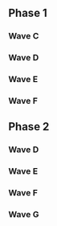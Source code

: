 {{DISPLAYTITLE:Bad Moon Rising 2: Singles Pools}}{{SetGame|melee}}
{{Bad Moon Rising 2 Tabs|This=2}}
==Phase 1==
===Wave C===
{{Box|start|padding=2em}}
===={{HiddenSort|C1}}====
{{GroupTableStart |Bracket C1|width=300px}}
{{GroupTableSlot|Hungrybox|flag=us|win_m=2|lose_m=0|place=1|bg=up|go={{advance|Bad Moon Rising/2/Singles Pools#Phase 2}}}}
{{GroupTableSlot|Cohenski|flag=us|win_m=2|lose_m=0|place=1|bg=up|go={{advance|Bad Moon Rising/2/Singles Pools#Phase 2}}}}
{{GroupTableSlot|Copernichris|flag=us|win_m=4|lose_m=1|place=3|bg=stay|go={{advance|Bad Moon Rising/2/Singles Pools#Phase 2}}}}
{{GroupTableSlot|mouse shampoo|flag=us|win_m=2|lose_m=1|place=3|bg=stay|go={{advance|Bad Moon Rising/2/Singles Pools#Phase 2}}}}
{{GroupTableSlot|Leo|flag=us|win_m=3|lose_m=2|place=5|bg=down}}
{{GroupTableSlot|OGG|flag=us|win_m=1|lose_m=2|place=5|bg=down}}
{{GroupTableSlot|Geno|flag=us|win_m=2|lose_m=2|place=7|bg=down}}
{{GroupTableSlot|Vondo|flag=us|win_m=1|lose_m=2|place=7|bg=down}}
{{GroupTableSlot|germX|flag=us|win_m=1|lose_m=2|place=9|bg=down}}
{{GroupTableSlot|KroNicc|flag=us|win_m=0|lose_m=2|place=9|bg=down}}
{{GroupTableSlot|GofG|flag=|win_m=0|lose_m=2|place=9|bg=down}}
{{GroupTableSlot|TSO~|flag=us|win_m=0|lose_m=2|place=9|bg=down}}
{{GroupTableEnd}}
{{Box|break|padding=2em}}

===={{HiddenSort|C2}}====
{{GroupTableStart |Bracket C2|width=300px}}
{{GroupTableSlot|CMac|flag=us|win_m=2|lose_m=0|place=1|bg=up|go={{advance|Bad Moon Rising/2/Singles Pools#Phase 2}}}}
{{GroupTableSlot|Plup|flag=us|win_m=2|lose_m=0|place=1|bg=up|go={{advance|Bad Moon Rising/2/Singles Pools#Phase 2}}}}
{{GroupTableSlot|jarrod|flag=us|win_m=2|lose_m=1|place=3|bg=stay|go={{advance|Bad Moon Rising/2/Singles Pools#Phase 2}}}}
{{GroupTableSlot|jrbacon|flag=us|win_m=2|lose_m=1|place=3|bg=stay|go={{advance|Bad Moon Rising/2/Singles Pools#Phase 2}}}}
{{GroupTableSlot|BU$TA|flag=us|win_m=3|lose_m=2|place=5|bg=down}}
{{GroupTableSlot|Pichi|flag=us|win_m=3|lose_m=2|place=5|bg=down}}
{{GroupTableSlot|Boss|flag=|win_m=1|lose_m=2|place=7|bg=down}}
{{GroupTableSlot|Melos|flag=us|win_m=1|lose_m=2|place=7|bg=down}}
{{GroupTableSlot|DrDepper|flag=us|win_m=0|lose_m=2|place=9|bg=down}}
{{GroupTableSlot|Linkmanap123|flag=us|win_m=0|lose_m=2|place=9|bg=down}}
{{GroupTableSlot|Espada|flag=us|win_m=0|lose_m=2|place=9|bg=down}}
{{GroupTableEnd}}
{{Box|break|padding=2em}}

===={{HiddenSort|C3}}====
{{GroupTableStart |Bracket C3|width=300px}}
{{GroupTableSlot|Kaeon|flag=us|win_m=2|lose_m=0|place=1|bg=up|go={{advance|Bad Moon Rising/2/Singles Pools#Phase 2}}}}
{{GroupTableSlot|Tyro|flag=us|win_m=2|lose_m=0|place=1|bg=up|go={{advance|Bad Moon Rising/2/Singles Pools#Phase 2}}}}
{{GroupTableSlot|Gato|flag=us|win_m=2|lose_m=1|place=3|bg=stay|go={{advance|Bad Moon Rising/2/Singles Pools#Phase 2}}}}
{{GroupTableSlot|Roma|flag=us|win_m=2|lose_m=1|place=3|bg=stay|go={{advance|Bad Moon Rising/2/Singles Pools#Phase 2}}}}
{{GroupTableSlot|SK Hero|flag=us|win_m=3|lose_m=2|place=5|bg=down}}
{{GroupTableSlot|Winkledink|flag=us|win_m=2|lose_m=2|place=5|bg=down}}
{{GroupTableSlot|Death Wind|flag=us|win_m=2|lose_m=2|place=7|bg=down}}
{{GroupTableSlot|swiftzx|flag=us|win_m=1|lose_m=2|place=7|bg=down}}
{{GroupTableSlot|Bulgogi|flag=us|win_m=0|lose_m=2|place=9|bg=down}}
{{GroupTableSlot|CoolBird|flag=us|win_m=0|lose_m=2|place=9|bg=down}}
{{GroupTableSlot|Qwestlove|flag=us|win_m=0|lose_m=2|place=9|bg=down}}
{{GroupTableEnd}}
{{Box|break|padding=2em}}

===={{HiddenSort|C4}}====
{{GroupTableStart |Bracket C4|width=300px}}
{{GroupTableSlot|Qerb|flag=us|win_m=2|lose_m=0|place=1|bg=up|go={{advance|Bad Moon Rising/2/Singles Pools#Phase 2}}}}
{{GroupTableSlot|surf's up. hail satan.|flag=us|win_m=2|lose_m=0|place=1|bg=up|go={{advance|Bad Moon Rising/2/Singles Pools#Phase 2}}}}
{{GroupTableSlot|SAkbal|flag=us|win_m=3|lose_m=1|place=3|bg=stay|go={{advance|Bad Moon Rising/2/Singles Pools#Phase 2}}}}
{{GroupTableSlot|Slasher|flag=us|win_m=2|lose_m=1|place=3|bg=stay|go={{advance|Bad Moon Rising/2/Singles Pools#Phase 2}}}}
{{GroupTableSlot|Turnipowa|flag=us|win_m=3|lose_m=2|place=5|bg=down}}
{{GroupTableSlot|Barbecue Chicken|flag=us|win_m=2|lose_m=2|place=5|bg=down}}
{{GroupTableSlot|Swing|flag=us|win_m=2|lose_m=2|place=7|bg=down}}
{{GroupTableSlot|Grizzly|flag=us|win_m=1|lose_m=2|place=7|bg=down}}
{{GroupTableSlot|Dubbs|flag=us|win_m=1|lose_m=2|place=9|bg=down}}
{{GroupTableSlot|Dna_oak_og|flag=us|win_m=0|lose_m=2|place=9|bg=down}}
{{GroupTableSlot|Bel|flag=us|win_m=0|lose_m=2|place=9|bg=down}}
{{GroupTableSlot|paintman|flag=us|win_m=0|lose_m=2|place=9|bg=down}}
{{GroupTableEnd}}
{{Box|break|padding=2em}}

===={{HiddenSort|C5}}====
{{GroupTableStart |Bracket C5|width=300px}}
{{GroupTableSlot|Cob|flag=us|win_m=2|lose_m=0|place=1|bg=up|go={{advance|Bad Moon Rising/2/Singles Pools#Phase 2}}}}
{{GroupTableSlot|DAB|flag=us|win_m=2|lose_m=0|place=1|bg=up|go={{advance|Bad Moon Rising/2/Singles Pools#Phase 2}}}}
{{GroupTableSlot|Regi|flag=us|win_m=2|lose_m=1|place=3|bg=stay|go={{advance|Bad Moon Rising/2/Singles Pools#Phase 2}}}}
{{GroupTableSlot|Eastnutz|flag=us|win_m=2|lose_m=1|place=3|bg=stay|go={{advance|Bad Moon Rising/2/Singles Pools#Phase 2}}}}
{{GroupTableSlot|Melankoli|flag=us|win_m=3|lose_m=2|place=5|bg=down}}
{{GroupTableSlot|Threetooth|flag=us|win_m=3|lose_m=2|place=5|bg=down}}
{{GroupTableSlot|Blue53|flag=us|win_m=2|lose_m=2|place=7|bg=down}}
{{GroupTableSlot|Filthy|flag=us|win_m=2|lose_m=2|place=7|bg=down}}
{{GroupTableSlot|TonyBeers|flag=us|win_m=0|lose_m=2|place=9|bg=down}}
{{GroupTableSlot|Nae Nae'd|flag=us|win_m=0|lose_m=2|place=9|bg=down}}
{{GroupTableSlot|ChatBot|flag=us|win_m=0|lose_m=2|place=9|bg=down}}
{{GroupTableSlot|wooper|flag=us|win_m=0|lose_m=2|place=9|bg=down}}
{{GroupTableEnd}}
{{Box|break|padding=2em}}

===={{HiddenSort|C6}}====
{{GroupTableStart |Bracket C6|width=300px}}
{{GroupTableSlot|KPAN|flag=us|win_m=2|lose_m=0|place=1|bg=up|go={{advance|Bad Moon Rising/2/Singles Pools#Phase 2}}}}
{{GroupTableSlot|Clementine|flag=us|win_m=2|lose_m=0|place=1|bg=up|go={{advance|Bad Moon Rising/2/Singles Pools#Phase 2}}}}
{{GroupTableSlot|Vulfaerix|flag=us|win_m=3|lose_m=1|place=3|bg=stay|go={{advance|Bad Moon Rising/2/Singles Pools#Phase 2}}}}
{{GroupTableSlot|Dash|flag=us|win_m=2|lose_m=1|place=3|bg=stay|go={{advance|Bad Moon Rising/2/Singles Pools#Phase 2}}}}
{{GroupTableSlot|The Bear Jew|flag=us|win_m=3|lose_m=2|place=5|bg=down}}
{{GroupTableSlot|devManWalking|flag=us|win_m=3|lose_m=2|place=5|bg=down}}
{{GroupTableSlot|Styx|flag=us|win_m=1|lose_m=2|place=7|bg=down}}
{{GroupTableSlot|Boney|flag=us|win_m=1|lose_m=2|place=7|bg=down}}
{{GroupTableSlot|Droog|flag=us|win_m=1|lose_m=2|place=9|bg=down}}
{{GroupTableSlot|MarcRodin|flag=us|win_m=0|lose_m=2|place=9|bg=down}}
{{GroupTableSlot|astroNova|flag=us|win_m=0|lose_m=2|place=9|bg=down}}
{{GroupTableSlot|YohoSebastion|flag=us|win_m=0|lose_m=2|place=9|bg=down}}
{{GroupTableEnd}}
{{Box|break|padding=2em}}

===={{HiddenSort|C7}}====
{{GroupTableStart |Bracket C7|width=300px}}
{{GroupTableSlot|SmashBob SquarePants|flag=us|win_m=2|lose_m=0|place=1|bg=up|go={{advance|Bad Moon Rising/2/Singles Pools#Phase 2}}}}
{{GroupTableSlot|GCS|flag=us|win_m=2|lose_m=0|place=1|bg=up|go={{advance|Bad Moon Rising/2/Singles Pools#Phase 2}}}}
{{GroupTableSlot|$teelo|flag=us|win_m=2|lose_m=1|place=3|bg=stay|go={{advance|Bad Moon Rising/2/Singles Pools#Phase 2}}}}
{{GroupTableSlot|TehPinkEmoBunni|flag=us|win_m=2|lose_m=1|place=3|bg=stay|go={{advance|Bad Moon Rising/2/Singles Pools#Phase 2}}}}
{{GroupTableSlot|Vasculinity|flag=us|win_m=3|lose_m=2|place=5|bg=down}}
{{GroupTableSlot|Bimbau|flag=us|win_m=2|lose_m=2|place=5|bg=down}}
{{GroupTableSlot|Solar|flag=us|win_m=2|lose_m=2|place=7|bg=down}}
{{GroupTableSlot|Pandafy|flag=us|win_m=2|lose_m=2|place=7|bg=down}}
{{GroupTableSlot|Poyos|flag=us|win_m=1|lose_m=2|place=9|bg=down}}
{{GroupTableSlot|ImposterCauster|flag=us|win_m=0|lose_m=2|place=9|bg=down}}
{{GroupTableSlot|Tommy Pastrami|flag=us|win_m=0|lose_m=2|place=9|bg=down}}
{{GroupTableSlot|Phoenix|flag=us|win_m=0|lose_m=2|place=9|bg=down}}
{{GroupTableEnd}}
{{Box|break|padding=2em}}

===={{HiddenSort|C8}}====
{{GroupTableStart |Bracket C8|width=300px}}
{{GroupTableSlot|Saef|flag=us|win_m=2|lose_m=0|place=1|bg=up|go={{advance|Bad Moon Rising/2/Singles Pools#Phase 2}}}}
{{GroupTableSlot|Wenbobular|flag=us|win_m=2|lose_m=0|place=1|bg=up|go={{advance|Bad Moon Rising/2/Singles Pools#Phase 2}}}}
{{GroupTableSlot|Le Fou|flag=us|win_m=2|lose_m=1|place=3|bg=stay|go={{advance|Bad Moon Rising/2/Singles Pools#Phase 2}}}}
{{GroupTableSlot|BOOST!|flag=us|win_m=2|lose_m=1|place=3|bg=stay|go={{advance|Bad Moon Rising/2/Singles Pools#Phase 2}}}}
{{GroupTableSlot|Norcroc|flag=us|win_m=3|lose_m=2|place=5|bg=down}}
{{GroupTableSlot|TheBigBadBaBa|flag=us|win_m=3|lose_m=2|place=5|bg=down}}
{{GroupTableSlot|Jink|flag=|win_m=2|lose_m=2|place=7|bg=down}}
{{GroupTableSlot|c4|flag=|win_m=1|lose_m=2|place=7|bg=down}}
{{GroupTableSlot|Velli|flag=us|win_m=1|lose_m=2|place=9|bg=down}}
{{GroupTableSlot|NOTACOP|flag=us|win_m=0|lose_m=2|place=9|bg=down}}
{{GroupTableSlot|CreeperMcStalk|flag=us|win_m=0|lose_m=2|place=9|bg=down}}
{{GroupTableSlot|Schrupp|flag=|win_m=0|lose_m=2|place=9|bg=down}}
{{GroupTableEnd}}
{{Box|end}}

===Wave D===
{{Box|start|padding=2em}}
===={{HiddenSort|D1}}====
{{GroupTableStart |Bracket D1|width=300px}}
{{GroupTableSlot|Jwilli|flag=us|win_m=2|lose_m=0|place=1|bg=up|go={{advance|Bad Moon Rising/2/Singles Pools#Phase 2}}}}
{{GroupTableSlot|Druggedfox|flag=us|win_m=2|lose_m=0|place=1|bg=up|go={{advance|Bad Moon Rising/2/Singles Pools#Phase 2}}}}
{{GroupTableSlot|Who?|flag=us|win_m=3|lose_m=1|place=3|bg=stay|go={{advance|Bad Moon Rising/2/Singles Pools#Phase 2}}}}
{{GroupTableSlot|Soap|flag=us|win_m=2|lose_m=1|place=3|bg=stay|go={{advance|Bad Moon Rising/2/Singles Pools#Phase 2}}}}
{{GroupTableSlot|Shocksta|flag=us|win_m=2|lose_m=2|place=5|bg=down}}
{{GroupTableSlot|Fajita|flag=us|win_m=1|lose_m=2|place=5|bg=down}}
{{GroupTableSlot|Gravity Squeeze|flag=us|win_m=2|lose_m=2|place=7|bg=down}}
{{GroupTableSlot|DiscoVertex|flag=us|win_m=2|lose_m=2|place=7|bg=down}}
{{GroupTableSlot|bonnup|flag=us|win_m=0|lose_m=2|place=9|bg=down}}
{{GroupTableSlot|Hiro|flag=us|win_m=0|lose_m=2|place=9|bg=down}}
{{GroupTableSlot|Alpacalips|flag=us|win_m=0|lose_m=2|place=9|bg=down}}
{{GroupTableEnd}}
{{Box|break|padding=2em}}

===={{HiddenSort|D2}}====
{{GroupTableStart |Bracket D2|width=300px}}
{{GroupTableSlot|SSBane|flag=us|win_m=3|lose_m=0|place=1|bg=up|go={{advance|Bad Moon Rising/2/Singles Pools#Phase 2}}}}
{{GroupTableSlot|Swedish Delight|flag=us|win_m=2|lose_m=0|place=1|bg=up|go={{advance|Bad Moon Rising/2/Singles Pools#Phase 2}}}}
{{GroupTableSlot|Puddle|flag=us|win_m=3|lose_m=1|place=3|bg=stay|go={{advance|Bad Moon Rising/2/Singles Pools#Phase 2}}}}
{{GroupTableSlot|HiFi|flag=us|win_m=2|lose_m=1|place=3|bg=stay|go={{advance|Bad Moon Rising/2/Singles Pools#Phase 2}}}}
{{GroupTableSlot|Don Ross|flag=us|win_m=2|lose_m=2|place=5|bg=down}}
{{GroupTableSlot|eddie g.|flag=us|win_m=1|lose_m=2|place=5|bg=down}}
{{GroupTableSlot|jkol323|flag=us|win_m=1|lose_m=2|place=7|bg=down}}
{{GroupTableSlot|Vianny|flag=us|win_m=1|lose_m=2|place=7|bg=down}}
{{GroupTableSlot|BigKeys|flag=us|win_m=1|lose_m=2|place=9|bg=down}}
{{GroupTableSlot|Slamburger Helper|flag=us|win_m=0|lose_m=2|place=9|bg=down}}
{{GroupTableSlot|Mootook|flag=us|win_m=0|lose_m=2|place=9|bg=down}}
{{GroupTableEnd}}
{{Box|break|padding=2em}}

===={{HiddenSort|D3}}====
{{GroupTableStart |Bracket D3|width=300px}}
{{GroupTableSlot|Dark Hart|flag=us|win_m=2|lose_m=0|place=1|bg=up|go={{advance|Bad Moon Rising/2/Singles Pools#Phase 2}}}}
{{GroupTableSlot|Yeroc|flag=us|win_m=2|lose_m=0|place=1|bg=up|go={{advance|Bad Moon Rising/2/Singles Pools#Phase 2}}}}
{{GroupTableSlot|Stank LEAN|flag=us|win_m=3|lose_m=1|place=3|bg=stay|go={{advance|Bad Moon Rising/2/Singles Pools#Phase 2}}}}
{{GroupTableSlot|Glaciers|flag=us|win_m=3|lose_m=1|place=3|bg=stay|go={{advance|Bad Moon Rising/2/Singles Pools#Phase 2}}}}
{{GroupTableSlot|Dusk|flag=us|win_m=1|lose_m=2|place=5|bg=down}}
{{GroupTableSlot|BMC|flag=us|win_m=1|lose_m=2|place=5|bg=down}}
{{GroupTableSlot|Chinaman|flag=us|win_m=1|lose_m=2|place=7|bg=down}}
{{GroupTableSlot|Shoat|flag=us|win_m=1|lose_m=2|place=7|bg=down}}
{{GroupTableSlot|spooky|flag=us|win_m=1|lose_m=2|place=9|bg=down}}
{{GroupTableSlot|Gift|flag=us|win_m=1|lose_m=2|place=9|bg=down}}
{{GroupTableSlot|Olea|flag=us|win_m=0|lose_m=2|place=9|bg=down}}
{{GroupTableEnd}}
{{Box|break|padding=2em}}

===={{HiddenSort|D4}}====
{{GroupTableStart |Bracket D4|width=300px}}
{{GroupTableSlot|Twitch|flag=us|win_m=2|lose_m=0|place=1|bg=up|go={{advance|Bad Moon Rising/2/Singles Pools#Phase 2}}}}
{{GroupTableSlot|Captain Corona|flag=us|win_m=2|lose_m=0|place=1|bg=up|go={{advance|Bad Moon Rising/2/Singles Pools#Phase 2}}}}
{{GroupTableSlot|Ryko|flag=us|win_m=2|lose_m=1|place=3|bg=stay|go={{advance|Bad Moon Rising/2/Singles Pools#Phase 2}}}}
{{GroupTableSlot|Flare|flag=us|win_m=2|lose_m=1|place=3|bg=stay|go={{advance|Bad Moon Rising/2/Singles Pools#Phase 2}}}}
{{GroupTableSlot|Nawa|flag=us|win_m=3|lose_m=2|place=5|bg=down}}
{{GroupTableSlot|Soup|flag=us|win_m=2|lose_m=2|place=5|bg=down}}
{{GroupTableSlot|Chimera|flag=us|win_m=1|lose_m=2|place=7|bg=down}}
{{GroupTableSlot|TORQ|flag=us|win_m=1|lose_m=2|place=7|bg=down}}
{{GroupTableSlot|CT|flag=us|win_m=1|lose_m=2|place=9|bg=down}}
{{GroupTableSlot|Raveil|flag=us|win_m=0|lose_m=2|place=9|bg=down}}
{{GroupTableSlot|willybfromthec|flag=us|win_m=0|lose_m=2|place=9|bg=down}}
{{GroupTableEnd}}
{{Box|break|padding=2em}}

===={{HiddenSort|D5}}====
{{GroupTableStart |Bracket D5|width=300px}}
{{GroupTableSlot|Sharkz|flag=us|win_m=2|lose_m=0|place=1|bg=up|go={{advance|Bad Moon Rising/2/Singles Pools#Phase 2}}}}
{{GroupTableSlot|Kevorkian|flag=us|win_m=2|lose_m=0|place=1|bg=up|go={{advance|Bad Moon Rising/2/Singles Pools#Phase 2}}}}
{{GroupTableSlot|TwoferTuesday|flag=us|win_m=2|lose_m=1|place=3|bg=stay|go={{advance|Bad Moon Rising/2/Singles Pools#Phase 2}}}}
{{GroupTableSlot|Kackame|flag=us|win_m=2|lose_m=1|place=3|bg=stay|go={{advance|Bad Moon Rising/2/Singles Pools#Phase 2}}}}
{{GroupTableSlot|Snowy|flag=us|win_m=3|lose_m=2|place=5|bg=down}}
{{GroupTableSlot|Mae Mae|flag=us|win_m=3|lose_m=2|place=5|bg=down}}
{{GroupTableSlot|Weed|flag=us|win_m=2|lose_m=2|place=7|bg=down}}
{{GroupTableSlot|Exposed|flag=us|win_m=1|lose_m=2|place=7|bg=down}}
{{GroupTableSlot|Music|flag=us|win_m=1|lose_m=2|place=9|bg=down}}
{{GroupTableSlot|Joe0|flag=us|win_m=0|lose_m=2|place=9|bg=down}}
{{GroupTableSlot|Osmics|flag=|win_m=0|lose_m=2|place=9|bg=down}}
{{GroupTableSlot|Pine|flag=us|win_m=0|lose_m=2|place=9|bg=down}}
{{GroupTableEnd}}
{{Box|break|padding=2em}}

===={{HiddenSort|D6}}====
{{GroupTableStart |Bracket D6|width=300px}}
{{GroupTableSlot|Dublat|flag=us|win_m=2|lose_m=0|place=1|bg=up|go={{advance|Bad Moon Rising/2/Singles Pools#Phase 2}}}}
{{GroupTableSlot|L0zR|flag=|win_m=2|lose_m=0|place=1|bg=up|go={{advance|Bad Moon Rising/2/Singles Pools#Phase 2}}}}
{{GroupTableSlot|Cherryking14|flag=us|win_m=2|lose_m=1|place=3|bg=stay|go={{advance|Bad Moon Rising/2/Singles Pools#Phase 2}}}}
{{GroupTableSlot|Poppa Squat|flag=us|win_m=2|lose_m=1|place=3|bg=stay|go={{advance|Bad Moon Rising/2/Singles Pools#Phase 2}}}}
{{GroupTableSlot|Spilled Milk|flag=us|win_m=3|lose_m=2|place=5|bg=down}}
{{GroupTableSlot|MillerDaLite|flag=us|win_m=3|lose_m=2|place=5|bg=down}}
{{GroupTableSlot|Ryuta|flag=us|win_m=2|lose_m=2|place=7|bg=down}}
{{GroupTableSlot|Aech|flag=us|win_m=1|lose_m=2|place=7|bg=down}}
{{GroupTableSlot|RIP|flag=us|win_m=1|lose_m=2|place=9|bg=down}}
{{GroupTableSlot|Sherb|flag=us|win_m=0|lose_m=2|place=9|bg=down}}
{{GroupTableSlot|Preslean|flag=us|win_m=0|lose_m=2|place=9|bg=down}}
{{GroupTableSlot|book|flag=|win_m=0|lose_m=2|place=9|bg=down}}
{{GroupTableEnd}}
{{Box|break|padding=2em}}

===={{HiddenSort|D7}}====
{{GroupTableStart |Bracket D7|width=300px}}
{{GroupTableSlot|stingers|flag=|win_m=2|lose_m=0|place=1|bg=up|go={{advance|Bad Moon Rising/2/Singles Pools#Phase 2}}}}
{{GroupTableSlot|Flow|flag=us|win_m=2|lose_m=0|place=1|bg=up|go={{advance|Bad Moon Rising/2/Singles Pools#Phase 2}}}}
{{GroupTableSlot|iKrager|flag=us|win_m=2|lose_m=1|place=3|bg=stay|go={{advance|Bad Moon Rising/2/Singles Pools#Phase 2}}}}
{{GroupTableSlot|Adonis|flag=us|win_m=2|lose_m=1|place=3|bg=stay|go={{advance|Bad Moon Rising/2/Singles Pools#Phase 2}}}}
{{GroupTableSlot|Intepic|flag=us|win_m=3|lose_m=2|place=5|bg=down}}
{{GroupTableSlot|Blasda|flag=us|win_m=3|lose_m=2|place=5|bg=down}}
{{GroupTableSlot|Tor|flag=us|win_m=2|lose_m=2|place=7|bg=down}}
{{GroupTableSlot|Gilgadu|flag=us|win_m=2|lose_m=2|place=7|bg=down}}
{{GroupTableSlot|Goku McFortyhands|flag=us|win_m=0|lose_m=2|place=9|bg=down}}
{{GroupTableSlot|Sunbro464|flag=us|win_m=0|lose_m=2|place=9|bg=down}}
{{GroupTableSlot|JBrahms|flag=us|win_m=0|lose_m=2|place=9|bg=down}}
{{GroupTableSlot|Savion|flag=us|win_m=0|lose_m=2|place=9|bg=down}}
{{GroupTableEnd}}
{{Box|break|padding=2em}}

===={{HiddenSort|D8}}====
{{GroupTableStart |Bracket D8|width=300px}}
{{GroupTableSlot|Atomsk|flag=us|win_m=2|lose_m=0|place=1|bg=up|go={{advance|Bad Moon Rising/2/Singles Pools#Phase 2}}}}
{{GroupTableSlot|Peanutphobia|flag=us|win_m=2|lose_m=0|place=1|bg=up|go={{advance|Bad Moon Rising/2/Singles Pools#Phase 2}}}}
{{GroupTableSlot|Badwolf|flag=us|win_m=4|lose_m=1|place=3|bg=stay|go={{advance|Bad Moon Rising/2/Singles Pools#Phase 2}}}}
{{GroupTableSlot|McNuggets|flag=us|win_m=3|lose_m=1|place=3|bg=stay|go={{advance|Bad Moon Rising/2/Singles Pools#Phase 2}}}}
{{GroupTableSlot|Kid Fantastic|flag=us|win_m=2|lose_m=2|place=5|bg=down}}
{{GroupTableSlot|Tyrone|flag=us|win_m=1|lose_m=2|place=5|bg=down}}
{{GroupTableSlot|Snood|flag=us|win_m=2|lose_m=2|place=7|bg=down}}
{{GroupTableSlot|Nivek|flag=us|win_m=2|lose_m=2|place=7|bg=down}}
{{GroupTableSlot|QBorg|flag=us|win_m=0|lose_m=2|place=9|bg=down}}
{{GroupTableSlot|Mojito|flag=us|win_m=0|lose_m=2|place=9|bg=down}}
{{GroupTableSlot|Big Poppa|flag=us|win_m=0|lose_m=2|place=9|bg=down}}
{{GroupTableSlot|Landry|flag=us|win_m=0|lose_m=2|place=9|bg=down}}
{{GroupTableEnd}}
{{Box|end}}

===Wave E===
{{Box|start|padding=2em}}
===={{HiddenSort|E1}}====
{{GroupTableStart |Bracket E1|width=300px}}
{{GroupTableSlot|Propane|flag=us|win_m=3|lose_m=0|place=1|bg=up|go={{advance|Bad Moon Rising/2/Singles Pools#Phase 2}}}}
{{GroupTableSlot|n0ne|flag=ni|win_m=2|lose_m=0|place=1|bg=up|go={{advance|Bad Moon Rising/2/Singles Pools#Phase 2}}}}
{{GroupTableSlot|RBoy|flag=us|win_m=3|lose_m=1|place=3|bg=stay|go={{advance|Bad Moon Rising/2/Singles Pools#Phase 2}}}}
{{GroupTableSlot|Simon|flag=us|win_m=3|lose_m=1|place=3|bg=stay|go={{advance|Bad Moon Rising/2/Singles Pools#Phase 2}}}}
{{GroupTableSlot|Sampai|flag=us|win_m=2|lose_m=2|place=5|bg=down}}
{{GroupTableSlot|Cold|flag=us|win_m=1|lose_m=2|place=5|bg=down}}
{{GroupTableSlot|$D|flag=us|win_m=2|lose_m=2|place=7|bg=down}}
{{GroupTableSlot|RJW|flag=us|win_m=0|lose_m=2|place=7|bg=down}}
{{GroupTableSlot|El Guapo|flag=us|win_m=0|lose_m=2|place=9|bg=down}}
{{GroupTableSlot|acatnamedoj|flag=us|win_m=0|lose_m=2|place=9|bg=down}}
{{GroupTableSlot|Brother|flag=us|win_m=0|lose_m=2|place=9|bg=down}}
{{GroupTableEnd}}
{{Box|break|padding=2em}}

===={{HiddenSort|E2}}====
{{GroupTableStart |Bracket E2|width=300px}}
{{GroupTableSlot|Colbol|flag=us|win_m=2|lose_m=0|place=1|bg=up|go={{advance|Bad Moon Rising/2/Singles Pools#Phase 2}}}}
{{GroupTableSlot|Bl@ckchris|flag=us|win_m=2|lose_m=0|place=1|bg=up|go={{advance|Bad Moon Rising/2/Singles Pools#Phase 2}}}}
{{GroupTableSlot|Loaf|flag=us|win_m=3|lose_m=1|place=3|bg=stay|go={{advance|Bad Moon Rising/2/Singles Pools#Phase 2}}}}
{{GroupTableSlot|ZENT|flag=us|win_m=2|lose_m=1|place=3|bg=stay|go={{advance|Bad Moon Rising/2/Singles Pools#Phase 2}}}}
{{GroupTableSlot|Supersponge|flag=us|win_m=3|lose_m=2|place=5|bg=down}}
{{GroupTableSlot|Weis|flag=us|win_m=1|lose_m=2|place=5|bg=down}}
{{GroupTableSlot|Hazy|flag=us|win_m=2|lose_m=2|place=7|bg=down}}
{{GroupTableSlot|Fish$|flag=|win_m=1|lose_m=2|place=7|bg=down}}
{{GroupTableSlot|SewerRat|flag=us|win_m=0|lose_m=2|place=9|bg=down}}
{{GroupTableSlot|Trickster|flag=us|win_m=0|lose_m=2|place=9|bg=down}}
{{GroupTableSlot|Jarel|flag=us|win_m=0|lose_m=2|place=9|bg=down}}
{{GroupTableEnd}}
{{Box|break|padding=2em}}

===={{HiddenSort|E3}}====
{{GroupTableStart |Bracket E3|width=300px}}
{{GroupTableSlot|Rik|flag=us|win_m=2|lose_m=0|place=1|bg=up|go={{advance|Bad Moon Rising/2/Singles Pools#Phase 2}}}}
{{GroupTableSlot|moonpanda|flag=ca|win_m=2|lose_m=0|place=1|bg=up|go={{advance|Bad Moon Rising/2/Singles Pools#Phase 2}}}}
{{GroupTableSlot|Wills|flag=us|win_m=2|lose_m=1|place=3|bg=stay|go={{advance|Bad Moon Rising/2/Singles Pools#Phase 2}}}}
{{GroupTableSlot|Trix|flag=us|win_m=2|lose_m=1|place=3|bg=stay|go={{advance|Bad Moon Rising/2/Singles Pools#Phase 2}}}}
{{GroupTableSlot|Ender|flag=us|win_m=3|lose_m=2|place=5|bg=down}}
{{GroupTableSlot|Dr. Hasbeen|flag=us|win_m=2|lose_m=2|place=5|bg=down}}
{{GroupTableSlot|Vertex|flag=us|win_m=1|lose_m=2|place=7|bg=down}}
{{GroupTableSlot|LightRook|flag=us|win_m=1|lose_m=2|place=7|bg=down}}
{{GroupTableSlot|spheals|flag=us|win_m=1|lose_m=2|place=9|bg=down}}
{{GroupTableSlot|Kang|flag=us|win_m=0|lose_m=2|place=9|bg=down}}
{{GroupTableSlot|Quinn|flag=us|win_m=0|lose_m=2|place=9|bg=down}}
{{GroupTableEnd}}
{{Box|break|padding=2em}}

===={{HiddenSort|E4}}====
{{GroupTableStart |Bracket E4|width=300px}}
{{GroupTableSlot|Chi|flag=us|win_m=2|lose_m=0|place=1|bg=up|go={{advance|Bad Moon Rising/2/Singles Pools#Phase 2}}}}
{{GroupTableSlot|Pants|flag=us|win_m=2|lose_m=0|place=1|bg=up|go={{advance|Bad Moon Rising/2/Singles Pools#Phase 2}}}}
{{GroupTableSlot|Ddrfreak|flag=us|win_m=3|lose_m=1|place=3|bg=stay|go={{advance|Bad Moon Rising/2/Singles Pools#Phase 2}}}}
{{GroupTableSlot|Rooster|flag=us|win_m=2|lose_m=1|place=3|bg=stay|go={{advance|Bad Moon Rising/2/Singles Pools#Phase 2}}}}
{{GroupTableSlot|Satchel|flag=us|win_m=2|lose_m=2|place=5|bg=down}}
{{GroupTableSlot|SpaceMaster|flag=us|win_m=2|lose_m=2|place=5|bg=down}}
{{GroupTableSlot|Wildtrap|flag=us|win_m=2|lose_m=2|place=7|bg=down}}
{{GroupTableSlot|r3d3j|flag=us|win_m=1|lose_m=2|place=7|bg=down}}
{{GroupTableSlot|MilkMuffinMan|flag=us|win_m=0|lose_m=2|place=9|bg=down}}
{{GroupTableSlot|Ordo|flag=us|win_m=0|lose_m=2|place=9|bg=down}}
{{GroupTableSlot|mayb|flag=us|win_m=0|lose_m=2|place=9|bg=down}}
{{GroupTableEnd}}
{{Box|break|padding=2em}}

===={{HiddenSort|E5}}====
{{GroupTableStart |Bracket E5|width=300px}}
{{GroupTableSlot|Aglet|flag=us|win_m=2|lose_m=0|place=1|bg=up|go={{advance|Bad Moon Rising/2/Singles Pools#Phase 2}}}}
{{GroupTableSlot|David|flag=us|win_m=2|lose_m=0|place=1|bg=up|go={{advance|Bad Moon Rising/2/Singles Pools#Phase 2}}}}
{{GroupTableSlot|BilboSwagginz|flag=us|win_m=3|lose_m=1|place=3|bg=stay|go={{advance|Bad Moon Rising/2/Singles Pools#Phase 2}}}}
{{GroupTableSlot|Rob Rowe|flag=us|win_m=2|lose_m=1|place=3|bg=stay|go={{advance|Bad Moon Rising/2/Singles Pools#Phase 2}}}}
{{GroupTableSlot|JackedPuffGuy|flag=us|win_m=3|lose_m=2|place=5|bg=down}}
{{GroupTableSlot|EMB|flag=us|win_m=1|lose_m=2|place=5|bg=down}}
{{GroupTableSlot|LionKing|flag=us|win_m=1|lose_m=2|place=7|bg=down}}
{{GroupTableSlot|Coffee|flag=us|win_m=1|lose_m=2|place=7|bg=down}}
{{GroupTableSlot|Paradigm|flag=us|win_m=1|lose_m=2|place=9|bg=down}}
{{GroupTableSlot|J-Hi|flag=us|win_m=1|lose_m=2|place=9|bg=down}}
{{GroupTableSlot|Mayonnaise|flag=us|win_m=1|lose_m=2|place=9|bg=down}}
{{GroupTableSlot|CatsInTheBag|flag=us|win_m=0|lose_m=2|place=9|bg=down}}
{{GroupTableEnd}}
{{Box|break|padding=2em}}

===={{HiddenSort|E6}}====
{{GroupTableStart |Bracket E6|width=300px}}
{{GroupTableSlot|Zasa|flag=us|win_m=2|lose_m=0|place=1|bg=up|go={{advance|Bad Moon Rising/2/Singles Pools#Phase 2}}}}
{{GroupTableSlot|LSD|flag=us|win_m=2|lose_m=0|place=1|bg=up|go={{advance|Bad Moon Rising/2/Singles Pools#Phase 2}}}}
{{GroupTableSlot|Haise|flag=us|win_m=2|lose_m=1|place=3|bg=stay|go={{advance|Bad Moon Rising/2/Singles Pools#Phase 2}}}}
{{GroupTableSlot|Cloud|flag=us|win_m=2|lose_m=1|place=3|bg=stay|go={{advance|Bad Moon Rising/2/Singles Pools#Phase 2}}}}
{{GroupTableSlot|Dragonaut|flag=us|win_m=3|lose_m=2|place=5|bg=down}}
{{GroupTableSlot|Ocean|flag=us|win_m=3|lose_m=2|place=5|bg=down}}
{{GroupTableSlot|Corgi|flag=us|win_m=2|lose_m=2|place=7|bg=down}}
{{GroupTableSlot|OmegaBC|flag=us|win_m=2|lose_m=2|place=7|bg=down}}
{{GroupTableSlot|INOT|flag=us|win_m=0|lose_m=2|place=9|bg=down}}
{{GroupTableSlot|ScaryGhst|flag=us|win_m=0|lose_m=2|place=9|bg=down}}
{{GroupTableSlot|shoyu|flag=us|win_m=0|lose_m=2|place=9|bg=down}}
{{GroupTableSlot|RaZoR|flag=us|win_m=0|lose_m=2|place=9|bg=down}}
{{GroupTableEnd}}
{{Box|break|padding=2em}}

===={{HiddenSort|E7}}====
{{GroupTableStart |Bracket E7|width=300px}}
{{GroupTableSlot|Tylenol P-M|flag=us|win_m=2|lose_m=0|place=1|bg=up|go={{advance|Bad Moon Rising/2/Singles Pools#Phase 2}}}}
{{GroupTableSlot|Lanceinthepants|flag=us|win_m=2|lose_m=0|place=1|bg=up|go={{advance|Bad Moon Rising/2/Singles Pools#Phase 2}}}}
{{GroupTableSlot|Nimbus|flag=us|win_m=2|lose_m=1|place=3|bg=stay|go={{advance|Bad Moon Rising/2/Singles Pools#Phase 2}}}}
{{GroupTableSlot|Tho|flag=us|win_m=2|lose_m=1|place=3|bg=stay|go={{advance|Bad Moon Rising/2/Singles Pools#Phase 2}}}}
{{GroupTableSlot|Menthol|flag=us|win_m=3|lose_m=2|place=5|bg=down}}
{{GroupTableSlot|RubbahBand|flag=us|win_m=2|lose_m=2|place=5|bg=down}}
{{GroupTableSlot|Sneazi|flag=us|win_m=1|lose_m=2|place=7|bg=down}}
{{GroupTableSlot|Mystery|flag=us|win_m=1|lose_m=2|place=7|bg=down}}
{{GroupTableSlot|Refraction|flag=us|win_m=1|lose_m=2|place=9|bg=down}}
{{GroupTableSlot|Blitz|flag=us|win_m=0|lose_m=2|place=9|bg=down}}
{{GroupTableSlot|T2|flag=us|win_m=0|lose_m=2|place=9|bg=down}}
{{GroupTableEnd}}
{{Box|break|padding=2em}}

===={{HiddenSort|E8}}====
{{GroupTableStart |Bracket E8|width=300px}}
{{GroupTableSlot|Slipnslide|flag=us|win_m=2|lose_m=0|place=1|bg=up|go={{advance|Bad Moon Rising/2/Singles Pools#Phase 2}}}}
{{GroupTableSlot|Boyd|flag=us|win_m=2|lose_m=0|place=1|bg=up|go={{advance|Bad Moon Rising/2/Singles Pools#Phase 2}}}}
{{GroupTableSlot|Forte|flag=us|win_m=2|lose_m=1|place=3|bg=stay|go={{advance|Bad Moon Rising/2/Singles Pools#Phase 2}}}}
{{GroupTableSlot|StackDolla$|flag=us|win_m=2|lose_m=1|place=3|bg=stay|go={{advance|Bad Moon Rising/2/Singles Pools#Phase 2}}}}
{{GroupTableSlot|Full Mast|flag=us|win_m=2|lose_m=2|place=5|bg=down}}
{{GroupTableSlot|Breaker|flag=us|win_m=2|lose_m=2|place=5|bg=down}}
{{GroupTableSlot|Rhythmus|flag=us|win_m=2|lose_m=2|place=7|bg=down}}
{{GroupTableSlot|Niceness|flag=us|win_m=2|lose_m=2|place=7|bg=down}}
{{GroupTableSlot|Jukes|flag=us|win_m=1|lose_m=2|place=9|bg=down}}
{{GroupTableSlot|Zekersaurus|flag=us|win_m=1|lose_m=2|place=9|bg=down}}
{{GroupTableSlot|Subie|flag=us|win_m=0|lose_m=2|place=9|bg=down}}
{{GroupTableSlot|MarcoZimbabwe|flag=us|win_m=0|lose_m=2|place=9|bg=down}}
{{GroupTableEnd}}
{{Box|end}}

===Wave F===
{{Box|start|padding=2em}}
===={{HiddenSort|F1}}====
{{GroupTableStart |Bracket F1|width=300px}}
{{GroupTableSlot|Tiger|flag=us|win_m=2|lose_m=0|place=1|bg=up|go={{advance|Bad Moon Rising/2/Singles Pools#Phase 2}}}}
{{GroupTableSlot|dizzkidboogie|flag=us|win_m=2|lose_m=0|place=1|bg=up|go={{advance|Bad Moon Rising/2/Singles Pools#Phase 2}}}}
{{GroupTableSlot|Brandon W|flag=us|win_m=2|lose_m=1|place=3|bg=stay|go={{advance|Bad Moon Rising/2/Singles Pools#Phase 2}}}}
{{GroupTableSlot|YOld|flag=us|win_m=2|lose_m=1|place=3|bg=stay|go={{advance|Bad Moon Rising/2/Singles Pools#Phase 2}}}}
{{GroupTableSlot|Lautrec|flag=us|win_m=2|lose_m=2|place=5|bg=down}}
{{GroupTableSlot|Kapachi|flag=us|win_m=2|lose_m=2|place=5|bg=down}}
{{GroupTableSlot|Zen|flag=us|win_m=1|lose_m=2|place=7|bg=down}}
{{GroupTableSlot|MP|flag=us|win_m=1|lose_m=2|place=7|bg=down}}
{{GroupTableSlot|g[am]e|flag=us|win_m=1|lose_m=2|place=9|bg=down}}
{{GroupTableSlot|JayV|flag=us|win_m=1|lose_m=2|place=9|bg=down}}
{{GroupTableSlot|THOR|flag=|win_m=0|lose_m=2|place=9|bg=down}}
{{GroupTableEnd}}
{{Box|break|padding=2em}}

===={{HiddenSort|F2}}====
{{GroupTableStart |Bracket F2|width=300px}}
{{GroupTableSlot|Eric|flag=us|win_m=2|lose_m=0|place=1|bg=up|go={{advance|Bad Moon Rising/2/Singles Pools#Phase 2}}}}
{{GroupTableSlot|Slox|flag=us|win_m=2|lose_m=0|place=1|bg=up|go={{advance|Bad Moon Rising/2/Singles Pools#Phase 2}}}}
{{GroupTableSlot|Siddward|flag=us|win_m=2|lose_m=1|place=3|bg=stay|go={{advance|Bad Moon Rising/2/Singles Pools#Phase 2}}}}
{{GroupTableSlot|The Real Scramby Jenkins|flag=us|win_m=2|lose_m=1|place=3|bg=stay|go={{advance|Bad Moon Rising/2/Singles Pools#Phase 2}}}}
{{GroupTableSlot|Riblett|flag=us|win_m=3|lose_m=2|place=5|bg=down}}
{{GroupTableSlot|Silent Skyler|flag=us|win_m=2|lose_m=2|place=5|bg=down}}
{{GroupTableSlot|Absolome|flag=us|win_m=1|lose_m=2|place=7|bg=down}}
{{GroupTableSlot|Yiffster|flag=|win_m=1|lose_m=2|place=7|bg=down}}
{{GroupTableSlot|DLim|flag=us|win_m=1|lose_m=2|place=9|bg=down}}
{{GroupTableSlot|Niko|flag=us|win_m=0|lose_m=2|place=9|bg=down}}
{{GroupTableSlot|Micesmack|flag=us|win_m=0|lose_m=2|place=9|bg=down}}
{{GroupTableEnd}}
{{Box|break|padding=2em}}

===={{HiddenSort|F3}}====
{{GroupTableStart |Bracket F3|width=300px}}
{{GroupTableSlot|Zain|flag=us|win_m=2|lose_m=0|place=1|bg=up|go={{advance|Bad Moon Rising/2/Singles Pools#Phase 2}}}}
{{GroupTableSlot|JAGER|flag=ca|win_m=2|lose_m=0|place=1|bg=up|go={{advance|Bad Moon Rising/2/Singles Pools#Phase 2}}}}
{{GroupTableSlot|Pelipper|flag=us|win_m=2|lose_m=1|place=3|bg=stay|go={{advance|Bad Moon Rising/2/Singles Pools#Phase 2}}}}
{{GroupTableSlot|vZakat|flag=us|win_m=2|lose_m=1|place=3|bg=stay|go={{advance|Bad Moon Rising/2/Singles Pools#Phase 2}}}}
{{GroupTableSlot|Arca|flag=us|win_m=3|lose_m=2|place=5|bg=down}}
{{GroupTableSlot|GoHahn|flag=us|win_m=2|lose_m=2|place=5|bg=down}}
{{GroupTableSlot|PETE|flag=us|win_m=1|lose_m=2|place=7|bg=down}}
{{GroupTableSlot|debby !|flag=us|win_m=1|lose_m=2|place=7|bg=down}}
{{GroupTableSlot|Ninja Loper|flag=us|win_m=1|lose_m=2|place=9|bg=down}}
{{GroupTableSlot|Kr3g|flag=us|win_m=0|lose_m=2|place=9|bg=down}}
{{GroupTableSlot|AV Ultima|flag=us|win_m=0|lose_m=2|place=9|bg=down}}
{{GroupTableEnd}}
{{Box|break|padding=2em}}

===={{HiddenSort|F4}}====
{{GroupTableStart |Bracket F4|width=300px}}
{{GroupTableSlot|Photonic|flag=us|win_m=2|lose_m=0|place=1|bg=up|go={{advance|Bad Moon Rising/2/Singles Pools#Phase 2}}}}
{{GroupTableSlot|$mike|flag=us|win_m=2|lose_m=0|place=1|bg=up|go={{advance|Bad Moon Rising/2/Singles Pools#Phase 2}}}}
{{GroupTableSlot|white|flag=us|win_m=3|lose_m=1|place=3|bg=stay|go={{advance|Bad Moon Rising/2/Singles Pools#Phase 2}}}}
{{GroupTableSlot|WUMPUS|flag=us|win_m=2|lose_m=1|place=3|bg=stay|go={{advance|Bad Moon Rising/2/Singles Pools#Phase 2}}}}
{{GroupTableSlot|NamR|flag=us|win_m=3|lose_m=2|place=5|bg=down}}
{{GroupTableSlot|Felipé|flag=us|win_m=3|lose_m=2|place=5|bg=down}}
{{GroupTableSlot|$$$$|flag=us|win_m=1|lose_m=2|place=7|bg=down}}
{{GroupTableSlot|Papa|flag=us|win_m=0|lose_m=2|place=7|bg=down}}
{{GroupTableSlot|TBH|flag=us|win_m=0|lose_m=2|place=9|bg=down}}
{{GroupTableSlot|Brant|flag=us|win_m=0|lose_m=2|place=9|bg=down}}
{{GroupTableSlot|NewJericho|flag=us|win_m=0|lose_m=2|place=9|bg=down}}
{{GroupTableEnd}}
{{Box|break|padding=2em}}

===={{HiddenSort|F5}}====
{{GroupTableStart |Bracket F5|width=300px}}
{{GroupTableSlot|Karn|flag=us|win_m=2|lose_m=0|place=1|bg=up|go={{advance|Bad Moon Rising/2/Singles Pools#Phase 2}}}}
{{GroupTableSlot|iluvcrispix|flag=us|win_m=2|lose_m=0|place=1|bg=up|go={{advance|Bad Moon Rising/2/Singles Pools#Phase 2}}}}
{{GroupTableSlot|FunGuy|flag=|win_m=3|lose_m=1|place=3|bg=stay|go={{advance|Bad Moon Rising/2/Singles Pools#Phase 2}}}}
{{GroupTableSlot|Tanwad|flag=us|win_m=2|lose_m=1|place=3|bg=stay|go={{advance|Bad Moon Rising/2/Singles Pools#Phase 2}}}}
{{GroupTableSlot|JBas|flag=us|win_m=2|lose_m=2|place=5|bg=down}}
{{GroupTableSlot|SneakyTurtle|flag=us|win_m=2|lose_m=2|place=5|bg=down}}
{{GroupTableSlot|The J|flag=us|win_m=2|lose_m=2|place=7|bg=down}}
{{GroupTableSlot|rubber tubing|flag=us|win_m=2|lose_m=2|place=7|bg=down}}
{{GroupTableSlot|Percules|flag=us|win_m=1|lose_m=2|place=9|bg=down}}
{{GroupTableSlot|Dez|flag=us|win_m=0|lose_m=2|place=9|bg=down}}
{{GroupTableSlot|DoctorNC|flag=|win_m=0|lose_m=2|place=9|bg=down}}
{{GroupTableSlot|Renegade|flag=us|win_m=0|lose_m=2|place=9|bg=down}}
{{GroupTableEnd}}
{{Box|break|padding=2em}}

===={{HiddenSort|F6}}====
{{GroupTableStart |Bracket F6|width=300px}}
{{GroupTableSlot|Captain Crunch|flag=us|win_m=2|lose_m=0|place=1|bg=up|go={{advance|Bad Moon Rising/2/Singles Pools#Phase 2}}}}
{{GroupTableSlot|Sway|flag=us|win_m=2|lose_m=0|place=1|bg=up|go={{advance|Bad Moon Rising/2/Singles Pools#Phase 2}}}}
{{GroupTableSlot|DuckTales|flag=us|win_m=2|lose_m=1|place=3|bg=stay|go={{advance|Bad Moon Rising/2/Singles Pools#Phase 2}}}}
{{GroupTableSlot|Een|flag=us|win_m=2|lose_m=1|place=3|bg=stay|go={{advance|Bad Moon Rising/2/Singles Pools#Phase 2}}}}
{{GroupTableSlot|the spaceman|flag=us|win_m=3|lose_m=2|place=5|bg=down}}
{{GroupTableSlot|Jay EmCee|flag=us|win_m=3|lose_m=2|place=5|bg=down}}
{{GroupTableSlot|Spoon|flag=us|win_m=2|lose_m=2|place=7|bg=down}}
{{GroupTableSlot|ThaiGuy|flag=us|win_m=2|lose_m=2|place=7|bg=down}}
{{GroupTableSlot|Mido|flag=us|win_m=0|lose_m=2|place=9|bg=down}}
{{GroupTableSlot|BoMbeR|flag=us|win_m=0|lose_m=2|place=9|bg=down}}
{{GroupTableSlot|r0ulette|flag=|win_m=0|lose_m=2|place=9|bg=down}}
{{GroupTableSlot|Dead|flag=us|win_m=0|lose_m=2|place=9|bg=down}}
{{GroupTableEnd}}
{{Box|break|padding=2em}}

===={{HiddenSort|F7}}====
{{GroupTableStart |Bracket F7|width=300px}}
{{GroupTableSlot|Cool Lime|flag=us|win_m=2|lose_m=0|place=1|bg=up|go={{advance|Bad Moon Rising/2/Singles Pools#Phase 2}}}}
{{GroupTableSlot|NIX|flag=us|win_m=2|lose_m=0|place=1|bg=up|go={{advance|Bad Moon Rising/2/Singles Pools#Phase 2}}}}
{{GroupTableSlot|BeefTip|flag=us|win_m=2|lose_m=1|place=3|bg=stay|go={{advance|Bad Moon Rising/2/Singles Pools#Phase 2}}}}
{{GroupTableSlot|A Really Mediocre Falco|flag=us|win_m=2|lose_m=1|place=3|bg=stay|go={{advance|Bad Moon Rising/2/Singles Pools#Phase 2}}}}
{{GroupTableSlot|SpaceJockey|flag=us|win_m=3|lose_m=2|place=5|bg=down}}
{{GroupTableSlot|Ruby|flag=us|win_m=3|lose_m=2|place=5|bg=down}}
{{GroupTableSlot|v4extreme|flag=us|win_m=2|lose_m=2|place=7|bg=down}}
{{GroupTableSlot|Axmos|flag=us|win_m=1|lose_m=2|place=7|bg=down}}
{{GroupTableSlot|beanhaüs|flag=us|win_m=1|lose_m=2|place=9|bg=down}}
{{GroupTableSlot|Keill|flag=us|win_m=0|lose_m=2|place=9|bg=down}}
{{GroupTableSlot|Dad|flag=us|win_m=0|lose_m=2|place=9|bg=down}}
{{GroupTableSlot|Jirachi|flag=us|win_m=0|lose_m=2|place=9|bg=down}}
{{GroupTableEnd}}
{{Box|break|padding=2em}}

===={{HiddenSort|F8}}====
{{GroupTableStart |Bracket F8|width=300px}}
{{GroupTableSlot|TAH.|flag=us|win_m=2|lose_m=0|place=1|bg=up|go={{advance|Bad Moon Rising/2/Singles Pools#Phase 2}}}}
{{GroupTableSlot|SypherPhoenix|flag=us|win_m=2|lose_m=0|place=1|bg=up|go={{advance|Bad Moon Rising/2/Singles Pools#Phase 2}}}}
{{GroupTableSlot|Mk.II|flag=us|win_m=2|lose_m=1|place=3|bg=stay|go={{advance|Bad Moon Rising/2/Singles Pools#Phase 2}}}}
{{GroupTableSlot|Zepherz|flag=us|win_m=2|lose_m=1|place=3|bg=stay|go={{advance|Bad Moon Rising/2/Singles Pools#Phase 2}}}}
{{GroupTableSlot|Mozu|flag=us|win_m=3|lose_m=2|place=5|bg=down}}
{{GroupTableSlot|M@|flag=us|win_m=3|lose_m=2|place=5|bg=down}}
{{GroupTableSlot|Mr. Sticky|flag=us|win_m=2|lose_m=2|place=7|bg=down}}
{{GroupTableSlot|Trig|flag=us|win_m=2|lose_m=2|place=7|bg=down}}
{{GroupTableSlot|Sake|flag=us|win_m=0|lose_m=2|place=9|bg=down}}
{{GroupTableSlot|Alex Mandarino|flag=us|win_m=0|lose_m=2|place=9|bg=down}}
{{GroupTableSlot|LemonZorz|flag=us|win_m=0|lose_m=2|place=9|bg=down}}
{{GroupTableSlot|Yolf|flag=us|win_m=0|lose_m=2|place=9|bg=down}}
{{GroupTableEnd}}
{{Box|end}}

==Phase 2==
===Wave D===
{{Box|start|padding=2em}}
===={{HiddenSort|D1}}====
{{GroupTableStart |Bracket D1|width=300px}}
{{GroupTableSlot|Hungrybox|flag=us|win_m=2|lose_m=0|place=1|bg=up|go={{advance|Bad Moon Rising/2/Singles Bracket#Winners Bracket}}}}
{{GroupTableSlot|Qerb|flag=us|win_m=2|lose_m=0|place=1|bg=up|go={{advance|Bad Moon Rising/2/Singles Bracket#Winners Bracket}}}}
{{GroupTableSlot|Saef|flag=us|win_m=2|lose_m=1|place=3|bg=stay|go={{advance|Bad Moon Rising/2/Singles Bracket#Losers Bracket}}}}
{{GroupTableSlot|Cob|flag=us|win_m=2|lose_m=1|place=3|bg=stay|go={{advance|Bad Moon Rising/2/Singles Bracket#Losers Bracket}}}}
{{GroupTableSlot|DAB|flag=us|win_m=1|lose_m=1|place=3|bg=stay|go={{advance|Bad Moon Rising/2/Singles Bracket#Losers Bracket}}}}
{{GroupTableSlot|Wenbobular|flag=us|win_m=1|lose_m=1|place=3|bg=stay|go={{advance|Bad Moon Rising/2/Singles Bracket#Losers Bracket}}}}
{{GroupTableSlot|Eastnutz|flag=us|win_m=2|lose_m=1|place=7|bg=down}}
{{GroupTableSlot|Le Fou|flag=us|win_m=2|lose_m=1|place=7|bg=down}}
{{GroupTableSlot|Slasher|flag=us|win_m=1|lose_m=1|place=9|bg=down}}
{{GroupTableSlot|SAkbal|flag=us|win_m=1|lose_m=1|place=9|bg=down}}
{{GroupTableSlot|Cohenski|flag=us|win_m=0|lose_m=2|place=9|bg=down}}
{{GroupTableSlot|surf's up. hail satan.|flag=us|win_m=0|lose_m=2|place=9|bg=down}}
{{GroupTableSlot|mouse shampoo|flag=us|win_m=0|lose_m=1|place=13|bg=down}}
{{GroupTableSlot|Regi|flag=us|win_m=0|lose_m=1|place=13|bg=down}}
{{GroupTableSlot|BOOST!|flag=us|win_m=0|lose_m=1|place=13|bg=down}}
{{GroupTableSlot|Copernichris|flag=us|win_m=0|lose_m=1|place=13|bg=down}}
{{GroupTableEnd}}
{{Box|break|padding=2em}}

===={{HiddenSort|D2}}====
{{GroupTableStart |Bracket D2|width=300px}}
{{GroupTableSlot|Plup|flag=us|win_m=2|lose_m=0|place=1|bg=up|go={{advance|Bad Moon Rising/2/Singles Bracket#Winners Bracket}}}}
{{GroupTableSlot|Kaeon|flag=us|win_m=2|lose_m=0|place=1|bg=up|go={{advance|Bad Moon Rising/2/Singles Bracket#Winners Bracket}}}}
{{GroupTableSlot|Vulfaerix|flag=us|win_m=3|lose_m=0|place=3|bg=stay|go={{advance|Bad Moon Rising/2/Singles Bracket#Losers Bracket}}}}
{{GroupTableSlot|Dash|flag=us|win_m=3|lose_m=0|place=3|bg=stay|go={{advance|Bad Moon Rising/2/Singles Bracket#Losers Bracket}}}}
{{GroupTableSlot|KPAN|flag=us|win_m=1|lose_m=1|place=3|bg=stay|go={{advance|Bad Moon Rising/2/Singles Bracket#Losers Bracket}}}}
{{GroupTableSlot|SmashBob SquarePants|flag=us|win_m=1|lose_m=1|place=3|bg=stay|go={{advance|Bad Moon Rising/2/Singles Bracket#Losers Bracket}}}}
{{GroupTableSlot|GCS|flag=us|win_m=1|lose_m=2|place=7|bg=down}}
{{GroupTableSlot|Clementine|flag=us|win_m=1|lose_m=2|place=7|bg=down}}
{{GroupTableSlot|jarrod|flag=us|win_m=1|lose_m=1|place=9|bg=down}}
{{GroupTableSlot|Gato|flag=us|win_m=1|lose_m=1|place=9|bg=down}}
{{GroupTableSlot|CMac|flag=us|win_m=0|lose_m=2|place=9|bg=down}}
{{GroupTableSlot|Tyro|flag=us|win_m=0|lose_m=2|place=9|bg=down}}
{{GroupTableSlot|$teelo|flag=us|win_m=0|lose_m=1|place=13|bg=down}}
{{GroupTableSlot|TehPinkEmoBunni|flag=us|win_m=0|lose_m=1|place=13|bg=down}}
{{GroupTableSlot|Roma|flag=us|win_m=0|lose_m=1|place=13|bg=down}}
{{GroupTableSlot|jrbacon|flag=us|win_m=0|lose_m=1|place=13|bg=down}}
{{GroupTableEnd}}
{{Box|end}}

===Wave E===
{{Box|start|padding=2em}}
===={{HiddenSort|E1}}====
{{GroupTableStart |Bracket E1|width=300px}}
{{GroupTableSlot|Druggedfox|flag=us|win_m=2|lose_m=0|place=1|bg=up|go={{advance|Bad Moon Rising/2/Singles Bracket#Winners Bracket}}}}
{{GroupTableSlot|Sharkz|flag=us|win_m=2|lose_m=0|place=1|bg=up|go={{advance|Bad Moon Rising/2/Singles Bracket#Winners Bracket}}}}
{{GroupTableSlot|Kevorkian|flag=us|win_m=2|lose_m=1|place=3|bg=stay|go={{advance|Bad Moon Rising/2/Singles Bracket#Losers Bracket}}}}
{{GroupTableSlot|Peanutphobia|flag=us|win_m=2|lose_m=1|place=3|bg=stay|go={{advance|Bad Moon Rising/2/Singles Bracket#Losers Bracket}}}}
{{GroupTableSlot|Twitch|flag=us|win_m=1|lose_m=1|place=3|bg=stay|go={{advance|Bad Moon Rising/2/Singles Bracket#Losers Bracket}}}}
{{GroupTableSlot|Atomsk|flag=us|win_m=1|lose_m=1|place=3|bg=stay|go={{advance|Bad Moon Rising/2/Singles Bracket#Losers Bracket}}}}
{{GroupTableSlot|Jwilli|flag=us|win_m=1|lose_m=2|place=7|bg=down}}
{{GroupTableSlot|Captain Corona|flag=us|win_m=1|lose_m=2|place=7|bg=down}}
{{GroupTableSlot|Flare|flag=us|win_m=1|lose_m=1|place=9|bg=down}}
{{GroupTableSlot|TwoferTuesday|flag=us|win_m=1|lose_m=1|place=9|bg=down}}
{{GroupTableSlot|McNuggets|flag=us|win_m=1|lose_m=1|place=9|bg=down}}
{{GroupTableSlot|Soap|flag=us|win_m=1|lose_m=1|place=9|bg=down}}
{{GroupTableSlot|Kackame|flag=us|win_m=0|lose_m=1|place=13|bg=down}}
{{GroupTableSlot|Badwolf|flag=us|win_m=0|lose_m=1|place=13|bg=down}}
{{GroupTableSlot|Ryko|flag=us|win_m=0|lose_m=1|place=13|bg=down}}
{{GroupTableSlot|Who?|flag=us|win_m=0|lose_m=1|place=13|bg=down}}
{{GroupTableEnd}}
{{Box|break|padding=2em}}

===={{HiddenSort|E2}}====
{{GroupTableStart |Bracket E2|width=300px}}
{{GroupTableSlot|Swedish Delight|flag=us|win_m=2|lose_m=0|place=1|bg=up|go={{advance|Bad Moon Rising/2/Singles Bracket#Winners Bracket}}}}
{{GroupTableSlot|Dublat|flag=us|win_m=2|lose_m=0|place=1|bg=up|go={{advance|Bad Moon Rising/2/Singles Bracket#Winners Bracket}}}}
{{GroupTableSlot|Puddle|flag=us|win_m=3|lose_m=0|place=3|bg=stay|go={{advance|Bad Moon Rising/2/Singles Bracket#Losers Bracket}}}}
{{GroupTableSlot|HiFi|flag=us|win_m=3|lose_m=0|place=3|bg=stay|go={{advance|Bad Moon Rising/2/Singles Bracket#Losers Bracket}}}}
{{GroupTableSlot|stingers|flag=|win_m=1|lose_m=1|place=3|bg=stay|go={{advance|Bad Moon Rising/2/Singles Bracket#Losers Bracket}}}}
{{GroupTableSlot|Dark Hart|flag=us|win_m=1|lose_m=1|place=3|bg=stay|go={{advance|Bad Moon Rising/2/Singles Bracket#Losers Bracket}}}}
{{GroupTableSlot|Cherryking14|flag=us|win_m=2|lose_m=1|place=7|bg=down}}
{{GroupTableSlot|SSBane|flag=us|win_m=1|lose_m=2|place=7|bg=down}}
{{GroupTableSlot|Poppa Squat|flag=us|win_m=1|lose_m=1|place=9|bg=down}}
{{GroupTableSlot|L0zR|flag=|win_m=0|lose_m=2|place=9|bg=down}}
{{GroupTableSlot|Flow|flag=us|win_m=0|lose_m=2|place=9|bg=down}}
{{GroupTableSlot|Yeroc|flag=us|win_m=0|lose_m=2|place=9|bg=down}}
{{GroupTableSlot|Adonis|flag=us|win_m=0|lose_m=1|place=13|bg=down}}
{{GroupTableSlot|Stank LEAN|flag=us|win_m=0|lose_m=1|place=13|bg=down}}
{{GroupTableSlot|iKrager|flag=us|win_m=0|lose_m=1|place=13|bg=down}}
{{GroupTableSlot|Glaciers|flag=us|win_m=0|lose_m=1|place=13|bg=down}}
{{GroupTableEnd}}
{{Box|end}}

===Wave F===
{{Box|start|padding=2em}}
===={{HiddenSort|F1}}====
{{GroupTableStart |Bracket F1|width=300px}}
{{GroupTableSlot|n0ne|flag=ni|win_m=2|lose_m=0|place=1|bg=up|go={{advance|Bad Moon Rising/2/Singles Bracket#Winners Bracket}}}}
{{GroupTableSlot|Chi|flag=us|win_m=2|lose_m=0|place=1|bg=up|go={{advance|Bad Moon Rising/2/Singles Bracket#Winners Bracket}}}}
{{GroupTableSlot|Aglet|flag=us|win_m=2|lose_m=1|place=3|bg=stay|go={{advance|Bad Moon Rising/2/Singles Bracket#Losers Bracket}}}}
{{GroupTableSlot|Slipnslide|flag=us|win_m=2|lose_m=1|place=3|bg=stay|go={{advance|Bad Moon Rising/2/Singles Bracket#Losers Bracket}}}}
{{GroupTableSlot|Boyd|flag=us|win_m=1|lose_m=1|place=3|bg=stay|go={{advance|Bad Moon Rising/2/Singles Bracket#Losers Bracket}}}}
{{GroupTableSlot|David|flag=us|win_m=1|lose_m=1|place=3|bg=stay|go={{advance|Bad Moon Rising/2/Singles Bracket#Losers Bracket}}}}
{{GroupTableSlot|Rob Rowe|flag=us|win_m=2|lose_m=1|place=7|bg=down}}
{{GroupTableSlot|Pants|flag=us|win_m=1|lose_m=2|place=7|bg=down}}
{{GroupTableSlot|Forte|flag=us|win_m=1|lose_m=1|place=9|bg=down}}
{{GroupTableSlot|Simon|flag=us|win_m=1|lose_m=1|place=9|bg=down}}
{{GroupTableSlot|Ddrfreak|flag=us|win_m=1|lose_m=1|place=9|bg=down}}
{{GroupTableSlot|Propane|flag=us|win_m=0|lose_m=2|place=9|bg=down}}
{{GroupTableSlot|RBoy|flag=us|win_m=0|lose_m=1|place=13|bg=down}}
{{GroupTableSlot|Rooster|flag=us|win_m=0|lose_m=1|place=13|bg=down}}
{{GroupTableSlot|StackDolla$|flag=us|win_m=0|lose_m=1|place=13|bg=down}}
{{GroupTableSlot|BilboSwagginz|flag=us|win_m=0|lose_m=1|place=13|bg=down}}
{{GroupTableEnd}}
{{Box|break|padding=2em}}

===={{HiddenSort|F2}}====
{{GroupTableStart |Bracket F2|width=300px}}
{{GroupTableSlot|Colbol|flag=us|win_m=2|lose_m=0|place=1|bg=up|go={{advance|Bad Moon Rising/2/Singles Bracket#Winners Bracket}}}}
{{GroupTableSlot|Zasa|flag=us|win_m=2|lose_m=0|place=1|bg=up|go={{advance|Bad Moon Rising/2/Singles Bracket#Winners Bracket}}}}
{{GroupTableSlot|Tylenol P-M|flag=us|win_m=2|lose_m=1|place=3|bg=stay|go={{advance|Bad Moon Rising/2/Singles Bracket#Losers Bracket}}}}
{{GroupTableSlot|LSD|flag=us|win_m=2|lose_m=1|place=3|bg=stay|go={{advance|Bad Moon Rising/2/Singles Bracket#Losers Bracket}}}}
{{GroupTableSlot|Rik|flag=us|win_m=1|lose_m=1|place=3|bg=stay|go={{advance|Bad Moon Rising/2/Singles Bracket#Losers Bracket}}}}
{{GroupTableSlot|Lanceinthepants|flag=us|win_m=1|lose_m=1|place=3|bg=stay|go={{advance|Bad Moon Rising/2/Singles Bracket#Losers Bracket}}}}
{{GroupTableSlot|Tho|flag=us|win_m=2|lose_m=1|place=7|bg=down}}
{{GroupTableSlot|moonpanda|flag=ca|win_m=1|lose_m=2|place=7|bg=down}}
{{GroupTableSlot|ZENT|flag=us|win_m=1|lose_m=1|place=9|bg=down}}
{{GroupTableSlot|Cloud|flag=us|win_m=1|lose_m=1|place=9|bg=down}}
{{GroupTableSlot|Loaf|flag=us|win_m=1|lose_m=1|place=9|bg=down}}
{{GroupTableSlot|Bl@ckchris|flag=us|win_m=0|lose_m=2|place=9|bg=down}}
{{GroupTableSlot|Haise|flag=us|win_m=0|lose_m=1|place=13|bg=down}}
{{GroupTableSlot|Trix|flag=us|win_m=0|lose_m=1|place=13|bg=down}}
{{GroupTableSlot|Nimbus|flag=us|win_m=0|lose_m=1|place=13|bg=down}}
{{GroupTableSlot|Wills|flag=us|win_m=0|lose_m=1|place=13|bg=down}}
{{GroupTableEnd}}
{{Box|end}}

===Wave G===
{{Box|start|padding=2em}}
===={{HiddenSort|G1}}====
{{GroupTableStart |Bracket G1|width=300px}}
{{GroupTableSlot|$mike|flag=us|win_m=2|lose_m=0|place=1|bg=up|go={{advance|Bad Moon Rising/2/Singles Bracket#Winners Bracket}}}}
{{GroupTableSlot|dizzkidboogie|flag=us|win_m=2|lose_m=0|place=1|bg=up|go={{advance|Bad Moon Rising/2/Singles Bracket#Winners Bracket}}}}
{{GroupTableSlot|TAH.|flag=us|win_m=2|lose_m=1|place=3|bg=stay|go={{advance|Bad Moon Rising/2/Singles Bracket#Losers Bracket}}}}
{{GroupTableSlot|Photonic|flag=us|win_m=2|lose_m=1|place=3|bg=stay|go={{advance|Bad Moon Rising/2/Singles Bracket#Losers Bracket}}}}
{{GroupTableSlot|iluvcrispix|flag=us|win_m=1|lose_m=1|place=3|bg=stay|go={{advance|Bad Moon Rising/2/Singles Bracket#Losers Bracket}}}}
{{GroupTableSlot|SypherPhoenix|flag=us|win_m=1|lose_m=1|place=3|bg=stay|go={{advance|Bad Moon Rising/2/Singles Bracket#Losers Bracket}}}}
{{GroupTableSlot|Tiger|flag=us|win_m=1|lose_m=2|place=7|bg=down}}
{{GroupTableSlot|Karn|flag=us|win_m=1|lose_m=2|place=7|bg=down}}
{{GroupTableSlot|Brandon W|flag=us|win_m=1|lose_m=1|place=9|bg=down}}
{{GroupTableSlot|FunGuy|flag=|win_m=1|lose_m=1|place=9|bg=down}}
{{GroupTableSlot|Zepherz|flag=us|win_m=1|lose_m=1|place=9|bg=down}}
{{GroupTableSlot|YOld|flag=us|win_m=1|lose_m=1|place=9|bg=down}}
{{GroupTableSlot|WUMPUS|flag=us|win_m=0|lose_m=1|place=13|bg=down}}
{{GroupTableSlot|white|flag=us|win_m=0|lose_m=1|place=13|bg=down}}
{{GroupTableSlot|Tanwad|flag=us|win_m=0|lose_m=1|place=13|bg=down}}
{{GroupTableSlot|Mk.II|flag=us|win_m=0|lose_m=1|place=13|bg=down}}
{{GroupTableEnd}}
{{Box|break|padding=2em}}

===={{HiddenSort|G2}}====
{{GroupTableStart |Bracket G2|width=300px}}
{{GroupTableSlot|Slox|flag=us|win_m=2|lose_m=0|place=1|bg=up|go={{advance|Bad Moon Rising/2/Singles Bracket#Winners Bracket}}}}
{{GroupTableSlot|Zain|flag=us|win_m=2|lose_m=0|place=1|bg=up|go={{advance|Bad Moon Rising/2/Singles Bracket#Winners Bracket}}}}
{{GroupTableSlot|JAGER|flag=ca|win_m=2|lose_m=1|place=3|bg=stay|go={{advance|Bad Moon Rising/2/Singles Bracket#Losers Bracket}}}}
{{GroupTableSlot|NIX|flag=us|win_m=2|lose_m=1|place=3|bg=stay|go={{advance|Bad Moon Rising/2/Singles Bracket#Losers Bracket}}}}
{{GroupTableSlot|Captain Crunch|flag=us|win_m=1|lose_m=1|place=3|bg=stay|go={{advance|Bad Moon Rising/2/Singles Bracket#Losers Bracket}}}}
{{GroupTableSlot|Cool Lime|flag=us|win_m=1|lose_m=1|place=3|bg=stay|go={{advance|Bad Moon Rising/2/Singles Bracket#Losers Bracket}}}}
{{GroupTableSlot|Eric|flag=us|win_m=1|lose_m=2|place=7|bg=down}}
{{GroupTableSlot|Sway|flag=us|win_m=1|lose_m=2|place=7|bg=down}}
{{GroupTableSlot|BeefTip|flag=us|win_m=1|lose_m=1|place=9|bg=down}}
{{GroupTableSlot|Pelipper|flag=us|win_m=1|lose_m=1|place=9|bg=down}}
{{GroupTableSlot|Een|flag=us|win_m=1|lose_m=1|place=9|bg=down}}
{{GroupTableSlot|Siddward|flag=us|win_m=1|lose_m=1|place=9|bg=down}}
{{GroupTableSlot|vZakat|flag=us|win_m=0|lose_m=1|place=13|bg=down}}
{{GroupTableSlot|The Real Scramby Jenkins|flag=us|win_m=0|lose_m=1|place=13|bg=down}}
{{GroupTableSlot|DuckTales|flag=us|win_m=0|lose_m=1|place=13|bg=down}}
{{GroupTableSlot|A Really Mediocre Falco|flag=us|win_m=0|lose_m=1|place=13|bg=down}}
{{GroupTableEnd}}
{{Box|end}}
